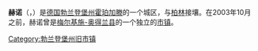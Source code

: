 {{Expand language|de}}
{{noteTA|G1=德国地名|G2=Landkreis|G3=单位}}
{{Infobox German location
| name              = 赫诺<br>Hönow
| type              = 城区
| image_photo       = Hoenow church1.JPG
| image_caption     = 赫诺教堂
| image_coa         = DEU Hoenow COA.svg
| coordinates       = {{coord|52|32|54|N|13|38|16|E|format=dms|display=inline,title}}
| image_plan        = Hönow (Hoppegarten Map MOL).png
| plantext          = 赫诺在[[梅尔基施-奥得兰县|梅尔基施-奥得兰县]]的位置
| state             = 勃兰登堡州
| district          = 梅尔基施-奥得兰县
| Municipality      = 霍珀加滕
| Verbandsgemeinde  = <!--none-->
| elevation         = 61
| area              = 13.39
| population        = 9800
| Stand             = 2015
| postal_code       = 15366
| area_code         = 03342
| licence           = MOL
| mayor             = Peter Schulze
| Bürgermeistertitel= 镇长
| pop_demonym       = Hönower
| website           = [http://www.gemeinde-hoppegarten.de/seite/105609/ortsteile.html Webpage for Hönow]
}}
'''赫诺'''（{{lang-de|Hönow}}，{{IPA-de|ˈhøː.noː}}）是[[德国|德国]][[勃兰登堡|勃兰登堡州]][[霍珀加滕|霍珀加滕]]的一个城区，与[[柏林|柏林]]接壤。在2003年10月之前，赫诺曾是[[梅尔基施-奥得兰县|梅尔基施-奥得兰县]]的一个独立的[[市镇_(德国)|市镇]]。

[[Category:勃兰登堡州旧市镇|Category:勃兰登堡州旧市镇]]